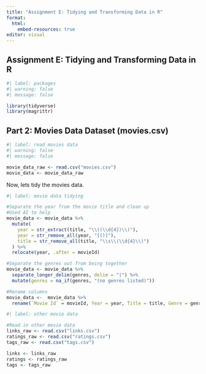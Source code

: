 ```yaml
---
title: "Assignment E: Tidying and Transforming Data in R"
format: 
  html:
    embed-resources: true
editor: visual
---
```


## Assignment E: Tidying and Transforming Data in R

```r
#| label: packages
#| warning: false
#| message: false

library(tidyverse)
library(magrittr)

```

## Part 2: Movies Data Dataset (movies.csv)

```r
#| label: read movies data
#| warning: false
#| message: false

movie_data_raw <- read.csv("movies.csv")
movie_data <- movie_data_raw

```

Now, lets tidy the movies data.

```r
#| label: movie data tidying

#Separate the year from the movie title and clean up
#Used AI to help 
movie_data <- movie_data %>%
  mutate(
    year = str_extract(title, "\\((\\d{4})\\)"),
    year = str_remove_all(year, "[()]"),
    title = str_remove_all(title, "\\s\\(\\d{4}\\)")
  ) %>% 
  relocate(year, .after = movieId)

#Separate the genres out from being together
movie_data <- movie_data %>%
  separate_longer_delim(genres, delim = "|") %>%
  mutate(genres = na_if(genres, "(no genres listed)"))

#Rename columns
movie_data <-  movie_data %>% 
  rename(`Movie Id` = movieId, Year = year, Title = title, Genre = genres)

```

```r
#| label: other movie data

#Read in other movie data
links_raw <- read.csv("links.csv")
ratings_raw <- read.csv("ratings.csv")
tags_raw <- read.csv("tags.csv")

links <- links_raw
ratings <- ratings_raw
tags <- tags_raw

```
